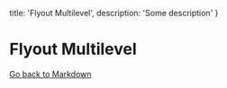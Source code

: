   title: 'Flyout Multilevel',
  description: 'Some description'
}

# Flyout Multilevel

[Go back to Markdown](/markdown)
